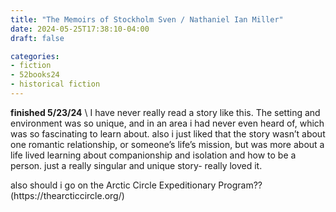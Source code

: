 ```yaml
---
title: "The Memoirs of Stockholm Sven / Nathaniel Ian Miller"
date: 2024-05-25T17:38:10-04:00
draft: false

categories:
- fiction
- 52books24
- historical fiction
---
```

**finished 5/23/24** \\
I have never really read a story like this. The setting and environment was so unique, and in an area i had never even heard of, which was so fascinating to learn about. also i just liked that the story wasn't about one romantic relationship, or someone's life's mission, but was more about a life lived learning about companionship and isolation and how to be a person. just a really singular and unique story- really loved it.

also should i go on the Arctic Circle Expeditionary Program?? (https://thearcticcircle.org/)
